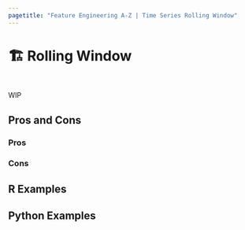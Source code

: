 ```yaml
---
pagetitle: "Feature Engineering A-Z | Time Series Rolling Window"
---
```


# 🏗️ Rolling Window {#sec-time-series-rolling-window}

::: {style="visibility: hidden; height: 0px;"}
## Rolling Window
:::

WIP

## Pros and Cons

### Pros

### Cons

## R Examples

## Python Examples

